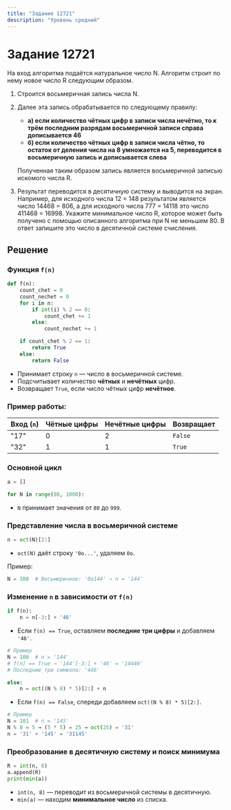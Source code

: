 ```yaml
---
title: "Задание 12721"
description: "Уровень средний"
---
```


# Задание 12721

На вход алгоритма подаётся натуральное число N. Алгоритм строит по нему новое число R следующим образом.
1. Строится восьмеричная запись числа N.
2. Далее эта запись обрабатывается по следующему правилу:

    - **а) если количество чётных цифр в записи числа нечётно, то к трём последним разрядам восьмеричной записи справа дописывается 46**
    - **б) если количество чётных цифр в записи числа чётно, то остаток от деления числа на 8 умножается на 5, переводится в восьмеричную запись и дописывается слева**
    
    Полученная таким образом запись является восьмеричной записью искомого числа R.

3. Результат переводится в десятичную систему и выводится на экран.
Например, для исходного числа 12 = 148 результатом является число 14468 = 806, а для исходного числа 777 = 14118 это число 411468 = 16998.
Укажите минимальное число R, которое может быть получено с помощью описанного алгоритма при N не меньшем 80. В ответ запишите это число в десятичной системе счисления.


## Решение

### Функция `f(n)`

```python
def f(n):
    count_chet = 0
    count_nechet = 0
    for i in n:
        if int(i) % 2 == 0:
            count_chet += 1
        else:
            count_nechet += 1

    if count_chet % 2 == 1:
        return True
    else:
        return False
```

- Принимает строку `n` — число в восьмеричной системе.
- Подсчитывает количество **чётных** и **нечётных** цифр.
- Возвращает `True`, если число чётных цифр **нечётное**.

### Пример работы:

| Вход (`n`) | Чётные цифры | Нечётные цифры | Возвращает |
|------------|-------------|---------------|------------|
| "17"       | 0           | 2             | `False`    |
| "32"       | 1           | 1             | `True`     |

### Основной цикл

```python
a = []

for N in range(80, 1000):
```

- `N` принимает значения от `80` до `999`.

### Представление числа в восьмеричной системе

```python
n = oct(N)[2:]
```

- `oct(N)` даёт строку `'0o...'`, удаляем `0o`.

Пример:

```python
N = 100  # Восьмеричное: '0o144' → n = '144'
```

### Изменение `n` в зависимости от `f(n)`

```python
if f(n):
    n = n[-3:] + '46'
```

- Если `f(n) == True`, оставляем **последние три цифры** и добавляем `'46'`.

```python
# Пример
N = 100  # n = '144'
# f(n) == True → '144'[-3:] + '46' = '14446'
# Последние три символа: '446'
```

```python
else:
    n = oct((N % 8) * 5)[2:] + n
```

- Если `f(n) == False`, спереди добавляем `oct((N % 8) * 5)[2:]`.

```python
# Пример
N = 101  # n = '145'
N % 8 = 5 → (5 * 5) = 25 → oct(25) = '31'
n = '31' + '145' = '31145'
```

### Преобразование в десятичную систему и поиск минимума

```python
R = int(n, 8)
a.append(R)
print(min(a))
```

- `int(n, 8)` — переводит из восьмеричной системы в десятичную.
- `min(a)` — находим **минимальное число** из списка.